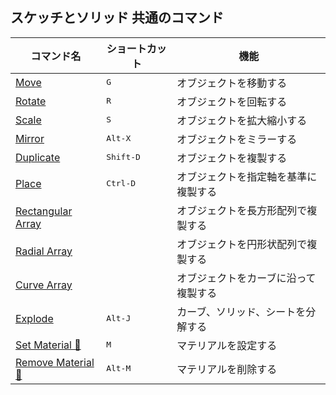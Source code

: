 ## スケッチとソリッド 共通のコマンド
| コマンド名                                      | ショートカット     | 機能                                 |
| ----------------------------------------------- | ------------------ | ------------------------------------ |
| [Move](common/move)                             | <kbd>G</kbd>       | オブジェクトを移動する               |
| [Rotate](common/rotate)                         | <kbd>R</kbd>       | オブジェクトを回転する               |
| [Scale](common/scale)                           | <kbd>S</kbd>       | オブジェクトを拡大縮小する           |
| [Mirror](common/mirror)                         | <kbd>Alt-X</kbd>   | オブジェクトをミラーする             |
| [Duplicate](common/duplicate)                   | <kbd>Shift-D</kbd> | オブジェクトを複製する               |
| [Place](common/place)                           | <kbd>Ctrl-D</kbd>  | オブジェクトを指定軸を基準に複製する |
| [Rectangular Array](common/rectangular-array)   |                    | オブジェクトを長方形配列で複製する   |
| [Radial Array](common/radial-array)             |                    | オブジェクトを円形状配列で複製する   |
| [Curve Array](common/curve-array)               |                    | オブジェクトをカーブに沿って複製する |
| [Explode](common/explode)                   | <kbd>Alt-J</kbd>   | カーブ、ソリッド、シートを分解する   |
| [Set Material 🚧](common/set-material)         | <kbd>M</kbd>       | マテリアルを設定する                 |
| [Remove Material 🚧](common/remove-material)   | <kbd>Alt-M</kbd>   | マテリアルを削除する                 |
